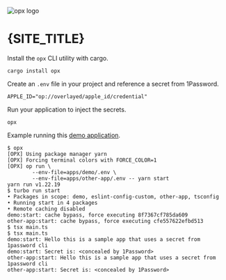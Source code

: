 
![opx logo](/logo.png)
# {SITE_TITLE}
<Badges />

Install the `opx` CLI utility with cargo.
```
cargo install opx
```

Create an `.env` file in your project and reference a secret from 1Password.
```shell
APPLE_ID="op://overlayed/apple_id/credential"
```

Run your application to inject the secrets.
```
opx
```

Example running this [demo application](https://github.com/Hacksore/demo-1pass-secrets).

```
$ opx
[OPX] Using package manager yarn
[OPX] Forcing terminal colors with FORCE_COLOR=1
[OPX] op run \
        --env-file=apps/demo/.env \
        --env-file=apps/other-app/.env -- yarn start
yarn run v1.22.19
$ turbo run start
• Packages in scope: demo, eslint-config-custom, other-app, tsconfig
• Running start in 4 packages
• Remote caching disabled
demo:start: cache bypass, force executing 8f7367cf785da609
other-app:start: cache bypass, force executing cfe557622efbd513
$ tsx main.ts
$ tsx main.ts
demo:start: Hello this is a sample app that uses a secret from 1password cli
demo:start: Secret is: <concealed by 1Password>
other-app:start: Hello this is a sample app that uses a secret from 1password cli
other-app:start: Secret is: <concealed by 1Password>
```
